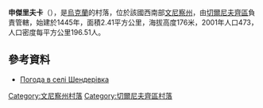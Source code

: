 {{coord|48|34|27|N|28|1|7|E|scale:30000|display=title}}

'''申傑里夫卡'''（{{lang-uk|Шендерівка}}），是[[烏克蘭|烏克蘭]]的村落，位於該國西南部[[文尼察州|文尼察州]]，由[[切爾尼夫齊區|切爾尼夫齊區]]負責管轄，始建於1445年，面積2.41平方公里，海拔高度176米，2001年人口473，人口密度每平方公里196.51人。

==參考資料==
* [http://weather.in.ua/ua/vinnickaja/28895 Погода в селі Шендерівка] {{Wayback|url=http://weather.in.ua/ua/vinnickaja/28895 |date=20111220073404 }}

[[Category:文尼察州村落|Category:文尼察州村落]]
[[Category:切爾尼夫齊區村落|Category:切爾尼夫齊區村落]]


{{Vinnytsia-geo-stub}}